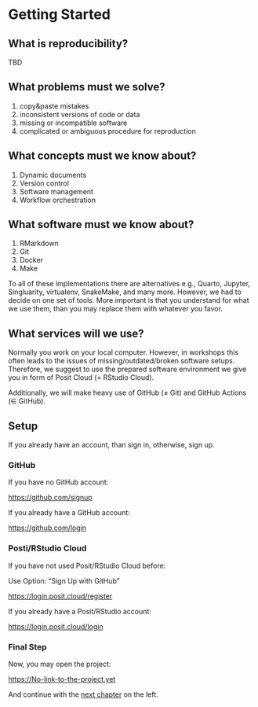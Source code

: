 # Getting Started {-}

## What is reproducibility? {-}

TBD

## What problems must we solve? {-}

1. copy&paste mistakes
2. inconsistent versions of code or data
3. missing or incompatible software
4. complicated or ambiguous procedure for reproduction

## What concepts must we know about? {-}

1. Dynamic documents
2. Version control
3. Software management
4. Workflow orchestration

## What software must we know about? {-}

1. RMarkdown
2. Git
3. Docker
4. Make

To all of these implementations there are alternatives e.g., Quarto, Jupyter, Singluarity, virtualenv, SnakeMake, and many more.
However, we had to decide on one set of tools.
More important is that you understand for what we use them, than you may replace them with whatever you favor.

## What services will we use? {-}

Normally you work on your local computer.
However, in workshops this often leads to the issues of missing/outdated/broken software setups.
Therefore, we suggest to use the prepared software environment we give you in form of Posit Cloud (= RStudio Cloud).

Additionally, we will make heavy use of GitHub (≠ Git) and
GitHub Actions (∈ GitHub).

## Setup {-}

If you already have an account, than sign in, otherwise, sign up.

### GitHub {-}

If you have no GitHub account:

<https://github.com/signup>

If you already have a GitHub account:

<https://github.com/login>

### Posti/RStudio Cloud {-}

If you have not used Posit/RStudio Cloud before:

Use Option: “Sign Up with GitHub”

<https://login.posit.cloud/register>

If you already have a Posit/RStudio account:

<https://login.posit.cloud/login>

### Final Step {-}

Now, you may open the project:

<https://No-link-to-the-project.yet>

And continue with the [next chapter](./dynamic-documents.html) on the left.
